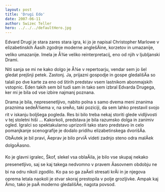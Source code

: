 ```yaml
---
layout: post
title: 'Drugi Edo'
date: 2007-06-11
author: Swizec Teller
hero: ../../../defaultHero.jpg
---
```

Edvard Drugi je stara zares stara igra, ki jo je napisal Christopher Marlowe v elizabetinskih Äasih zgodnje moderne anglešÄine, korzetov in umazanije, veliko umazanije. Imela je Å¾e veliko reinterpretacij, eno od njih v ljubljanski Drami.

Niti sanja se mi ne kako dolgo je Å¾e v repertoarju, vendar sem jo šel gledat prejšnji petek. Zastonj. Ja, prijazni gospodje in gospe gledališÄa so talali po dve karte za eno od štirih predstav vsem lastnikom abonmajskih vstopnic. Eden takih sem bil tudi sam in tako sem izbral Edvarda Drugega, ker mi je bila od vse izbire najmanj poznana.

Drama je bila, nepresenetljivo, nabito polna s samo dvema meni znanima praznima sedeÅ¾ema v, na sreÄo, taki poziciji, da sem lahko prestavil svojo rit v iskanju boljšega pogleda. Res bi bilo treba nekaj storiti glede vidljivosti v tej stoletni hiši ... Kakorkoli, predstava je bila razumsko dolga in zanimiv ogled. Igralci so spektakularno uprizorili tako staro predstavo in celo pomanjkanje scenografije je dodalo pridihu elizabetinskega dvorišÄa. ObÄutek je bil pravi, Äeprav je bilo prviÄ videti zadnjo steno odra malÄek dolgoÄasno.

Ko je glavni igralec, Škof, slekel vsa oblaÄila, je bilo vse skupaj nekako presenetljivo, saj se kaj takega nedvomno v pravem Äasovnem obdobju ne bi na odru nikoli zgodilo. Ko pa so ga zaÄeli stresati krÄi in je njegova oprema letala naokoli je stvar skoraj prestopila v polje grozljivke. Ampak kaj Ämo, tako je paÄ moderno gledališÄe, nagota povsod.
